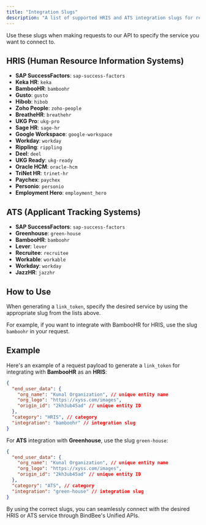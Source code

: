 ```yaml
---
title: "Integration Slugs"
description: "A list of supported HRIS and ATS integration slugs for reference."
---
```


Use these slugs when making requests to our API to specify the service you want to connect to.

## HRIS (Human Resource Information Systems)

- **SAP SuccessFactors**: `sap-success-factors`
- **Keka HR**: `keka`
- **BambooHR**: `bamboohr`
- **Gusto**: `gusto`
- **Hibob**: `hibob`
- **Zoho People**: `zoho-people`
- **BreatheHR**: `breathehr`
- **UKG Pro**: `ukg-pro`
- **Sage HR**: `sage-hr`
- **Google Workspace**: `google-workspace`
- **Workday**: `workday`
- **Rippling**: `rippling`
- **Deel**: `deel`
- **UKG Ready**: `ukg-ready`
- **Oracle HCM**: `oracle-hcm`
- **TriNet HR**: `trinet-hr`
- **Paychex**: `paychex`
- **Personio**: `personio`
- **Employment Hero**: `employment_hero`

## ATS (Applicant Tracking Systems)

- **SAP SuccessFactors**: `sap-success-factors`
- **Greenhouse**: `green-house`
- **BambooHR**: `bamboohr`
- **Lever**: `lever`
- **Recruitee**: `recruitee`
- **Workable**: `workable`
- **Workday**: `workday`
- **JazzHR**: `jazzhr`

## How to Use

When generating a `link_token`, specify the desired service by using the appropriate slug from the lists above.

For example, if you want to integrate with BambooHR for HRIS, use the slug `bamboohr` in your request.

## Example

Here's an example of a request payload to generate a `link_token` for integrating with **BambooHR** as an **HRIS**:

```json
{
  "end_user_data": {
    "org_name": "Kunal Organization", // unique entity name
    "org_logo": "https://xyss.com/images",
    "origin_id": "2kh3ub45ad" // unique entity ID
  },
  "category": "HRIS", // category
  "integration": "bamboohr" // integration slug
}
```

For **ATS** integration with **Greenhouse**, use the slug `green-house`:

```json
{
  "end_user_data": {
    "org_name": "Kunal Organization", // unique entity name
    "org_logo": "https://xyss.com/images",
    "origin_id": "2kh3ub45ad" // unique entity ID
  },
  "category": "ATS", // category
  "integration": "green-house" // integration slug
}
```

By using the correct slugs, you can seamlessly connect with the desired HRIS or ATS service through BindBee's Unified APIs.
